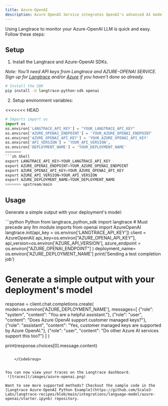 ```yaml
---
title: Azure-OpenAI
description: Azure OpenAI Service integrates OpenAI's advanced AI models, like GPT-4, with Azure's secure cloud infrastructure, enabling businesses to enhance their applications with sophisticated language processing capabilities. It provides scalable, customizable, and enterprise-grade AI solutions while ensuring data privacy and compliance. This service leverages Azure's reliability and security to offer powerful AI functionalities across various use cases.
---
```


Using Langtrace to monitor your Azure-OpenAI LLM is quick and easy. Follow these steps:

## Setup

1. Install the Langtrace and Azure-OpenAI SDKs.

*Note: You'll need API keys from Langtrace and AZURE-OPENAI SERVICE. Sign up for [Langtrace](https://langtrace.ai) and/or [Azure](https://azure.microsoft.com/en-us/free/ai-services/?azure-portal=true/) if you haven't done so already.*

```sh Shell
# Install the SDK
pip install -U langtrace-python-sdk openai
```

2. Setup environment variables:

<<<<<<< HEAD
```python Python
# Imports import os
import os
os.environ['LANGTRACE_API_KEY'] = "YOUR_LANGTRACE_API_KEY"
os.environ['AZURE_OPENAI_ENDPOINT'] = 'YOUR_AZURE_OPENAI_ENDPOINT'
os.environ['AZURE_OPENAI_API_KEY'] = 'YOUR_AZURE_OPENAI_API_KEY'
os.environ['API_VERSION'] = 'YOUR_API_VERSION',
os.environ['DEPLOYMENT_NAME'] = 'YOUR_DEPLOYMENT_NAME'
=======
```sh Shell
export LANGTRACE_API_KEY=YOUR_LANGTRACE_API_KEY
export AZURE_OPENAI_ENDPOINT=YOUR_AZURE_OPENAI_ENDPOINT
export AZURE_OPENAI_API_KEY=YOUR_AZURE_OPENAI_API_KEY
export AZURE_API_VERSION=YOUR_API_VERSION
export AZURE_DEPLOYMENT_NAME=YOUR_DEPLOYMENT_NAME
>>>>>>> upstream/main
```

## Usage

Generate a simple output with your deployment's model:

<CodeGroup>
  ```python Python
from langtrace_python_sdk import langtrace # Must precede any llm module imports
from openai import AzureOpenAI
langtrace.init(api_key = os.environ['LANGTRACE_API_KEY'])
client = AzureOpenAI(
    api_key=os.environ["AZURE_OPENAI_API_KEY"],
    api_version=os.environ['AZURE_API_VERSION'],
    azure_endpoint = os.environ["AZURE_OPENAI_ENDPOINT"]
    )
deployment_name= os.environ['AZURE_DEPLOYMENT_NAME']
print('Sending a test completion job')

# Generate a simple output with your deployment's model
response = client.chat.completions.create(
    model=os.environ['AZURE_DEPLOYMENT_NAME'],
    messages=[
        {"role": "system", "content": "You are a helpful assistant."},
        {"role": "user", "content": "Does Azure OpenAI support customer managed keys?"},
        {"role": "assistant", "content": "Yes, customer managed keys are supported by Azure OpenAI."},
        {"role": "user", "content": "Do other Azure AI services support this too?"}
    ]
)

print(response.choices[0].message.content)
```

    </CodeGroup>


You can now view your traces on the Langtrace dashboard.
 ![traces](/images/azure-openai.png)

Want to see more supported methods? Checkout the sample code in the [Langtrace Azure-OpenAI Python Example](https://github.com/Scale3-Labs/langtrace-recipes/blob/main/integrations/language-model/azure-openai/starter.ipynb) repository.